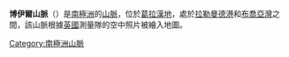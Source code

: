 {{expand|time=2016-04-05T10:03:45+00:00}}
{{unreferenced|time=2016-04-05T10:03:45+00:00}}
'''博伊爾山脈'''（{{lang-en|Boyle Mountains}}）是[[南極洲|南極洲]]的[[山脈|山脈]]，位於[[葛拉漢地|葛拉漢地]]，處於[[拉勒曼德港|拉勒曼德港]]和[[布喬亞灣|布喬亞灣]]之間，該山脈根據[[英國|英國]]測量隊的空中照片被繪入地圖。

{{coord|67|21|S|66|38|W|source:GNIS|display=title}}

{{DEFAULTSORT:Boyle Mountains}}
[[Category:南極洲山脈|Category:南極洲山脈]]


{{LoubetCoast-geo-stub}}